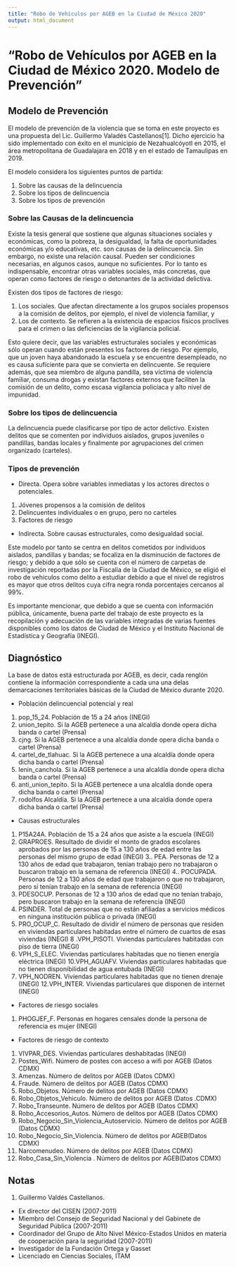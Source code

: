 ```yaml
---
title: "Robo de Vehículos por AGEB en la Ciudad de México 2020"
output: html_document
---
```



# "Robo de Vehículos por AGEB en la Ciudad de México 2020. Modelo de Prevención"

## Modelo de Prevención 

El modelo de prevención de la violencia que se toma en este proyecto es una propuesta del Lic. Guillermo Valadés Castellanos[1]. Dicho ejercicio ha sido implementado con éxito en el municipio de Nezahualcóyotl en 2015, el área metropolitana de Guadalajara en 2018 y en el estado de Tamaulipas en 2019.

El modelo considera los siguientes puntos de partida:

1. Sobre las causas de la delincuencia
2. Sobre los tipos de delincuencia
3. Sobre los tipos de prevención

### Sobre las Causas de la delincuencia

Existe la tesis general que sostiene que algunas situaciones sociales y económicas, como la pobreza, la desigualdad, la falta de oportunidades económicas y/o educativas, etc. son causas de la delincuencia. Sin embargo, no existe una relación causal. Pueden ser condiciones necesarias, en algunos casos, aunque no suficientes. Por lo tanto es indispensable, encontrar otras variables sociales, más concretas, que operan como factores de riesgo o detonantes de la actividad delictiva.

Existen dos tipos de factores de riesgo:

1. Los sociales. Que afectan directamente a los grupos sociales propensos a la comisión de delitos, por ejemplo, el nivel de violencia familiar, y 
2. Los de contexto. Se refieren a la existencia de espacios físicos proclives para el crimen o las deficiencias de la vigilancia policial.

Esto quiere decir, que las variables estructurales sociales y económicas sólo operan cuando están presentes los factores de riesgo. Por ejemplo, que un joven haya abandonado la escuela y se encuentre desempleado, no es causa suficiente para que se convierta en delincuente. Se requiere además, que sea miembro de alguna pandilla, sea víctima de violencia familiar, consuma drogas y existan factores externos que faciliten la comisión de un delito, como escasa vigilancia policíaca y alto nivel de impunidad.

### Sobre los tipos de delincuencia

La delincuencia puede clasificarse por tipo de actor delictivo. Existen delitos que se comenten por individuos aislados, grupos juveniles o pandillas, bandas locales y finalmente por agrupaciones del crimen organizado (carteles).


### Tipos de prevención

* Directa. Opera sobre variables inmediatas y los actores directos o potenciales.
1. Jóvenes propensos a la comisión de delitos
2. Delincuentes individuales o en grupo, pero no carteles
3. Factores de riesgo

* Indirecta. Sobre causas estructurales, como desigualdad social.

Este modelo por tanto se centra en delitos cometidos por individuos aislados, pandillas y bandas; se focaliza en la disminución de factores de riesgo; y debido a que sólo se cuenta con el número de carpetas de investigación reportadas por la Fiscalía de la Ciudad de México, se eligió el robo de vehículos como delito a estudiar debido a que el nivel de registros es mayor que otros delitos cuya cifra negra ronda porcentajes cercanos al 99%.

Es importante mencionar, que debido a que se cuenta con información pública, únicamente, buena parte del trabajo de este proyecto es la recopilación y adecuación de las variables integradas de varias fuentes disponibles como los datos de Ciudad de México y el Instituto Nacional de Estadística y Geografía (INEGI).

## Diagnóstico
La base de datos está estructurada por AGEB, es decir, cada renglón contiene la información correspondiente a cada una una delas demarcaciones territoriales básicas de la Ciudad de México durante 2020.

* Población delincuencial potencial y real
1. pop_15_24. Población de 15 a 24 años (INEGI)
2. union_tepito. Si la AGEB pertenece a una alcaldía donde opera dicha banda o cartel (Prensa)
3. cjng. Si la AGEB pertenece a una alcaldía donde opera dicha banda o cartel (Prensa)
4. cartel_de_tlahuac. Si la AGEB pertenece a una alcaldía donde opera dicha banda o cartel (Prensa)
5. lenin_canchola. Si la AGEB pertenece a una alcaldía donde opera dicha banda o cartel (Prensa)
6. anti_union_tepito. Si la AGEB pertenece a una alcaldía donde opera dicha banda o cartel (Prensa)
7. rodolfos Alcaldía. Si la AGEB pertenece a una alcaldía donde opera dicha banda o cartel (Prensa)

* Causas estructurales
1. P15A24A. Población de 15 a 24 años que asiste a la escuela (INEGI)
2. GRAPROES. Resultado de dividir el monto de grados escolares aprobados por las personas de 15 a 130 años de edad entre las personas del mismo grupo de edad (INEGI)
3.. PEA. Personas de 12 a 130 años de edad que trabajaron, tenían trabajo pero no trabajaron o buscaron trabajo en la semana de referencia (INEGI)
4.. POCUPADA. Personas de 12 a 130 años de edad que trabajaron o que no trabajaron, pero sí tenían trabajo en la semana de referencia (INEGI)
5. PDESOCUP. Personas de 12 a 130 años de edad que no tenían trabajo, pero buscaron trabajo en la semana de referencia (INEGI)
6. PSINDER. Total de personas que no están afiliadas a servicios médicos en ninguna institución pública o privada (INEGI)
7. PRO_OCUP_C. Resultado de dividir el número de personas que residen en viviendas particulares habitadas entre el número de cuartos de esas viviendas (INEGI)
8 .VPH_PISOTI. Viviendas particulares habitadas con piso de tierra (INEGI)
9. VPH_S_ELEC. Viviendas particulares habitadas que no tienen energía eléctrica (INEGI)
10.VPH_AGUAFV. Viviendas particulares habitadas que no tienen disponibilidad de agua entubada (INEGI)
11. VPH_NODREN. Viviendas particulares habitadas que no tienen drenaje (INEGI)
12.VPH_INTER. Viviendas particulares que disponen de internet (INEGI)


* Factores de riesgo sociales
1. PHOGJEF_F. Personas en hogares censales donde la persona de referencia es mujer (INEGI)

* Factores de riesgo de contexto
1. VIVPAR_DES. Viviendas particulares deshabitadas (INEGI)
2. Postes_Wifi. Número de postes con acceso a wifi por AGEB (Datos  CDMX)
3. Amenzas. Número de delitos por AGEB (Datos CDMX)
4. Fraude. Número de delitos por AGEB (Datos CDMX)
5. Robo_Objetos. Número de delitos por AGEB (Datos CDMX)
6. Robo_Objetos_Vehiculo. Número de delitos por AGEB (Datos  .CDMX)
7. Robo_Transeunte. Número de delitos por AGEB (Datos CDMX)
8. Robo_Accesorios_Autos. Número de delitos por AGEB (Datos CDMX)
9. Robo_Negocio_Sin_Violencia_Autoservicio. Número de delitos por AGEB (Datos CDMX)
10. Robo_Negocio_Sin_Violencia. Número de delitos por AGEB(Datos CDMX)
11. Narcomenudeo. Número de delitos por AGEB (Datos CDMX)
12. Robo_Casa_Sin_Violencia . Número de delitos por AGEB(Datos CDMX)


## Notas
1. Guillermo Valdés Castellanos.
* Ex director del CISEN (2007-2011)
* Miembro del Consejo de Seguridad Nacional y del Gabinete de Seguridad Pública (2007-2011)
* Coordinador del Grupo de Alto Nivel México-Estados Unidos en materia de cooperación para la seguridad (2007-2011)
* Investigador de la Fundación Ortega y Gasset
* Licenciado en Ciencias Sociales, ITAM
